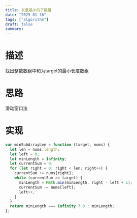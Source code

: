 ```yaml
---
title: 长度最小的子数组
date: "2025-01-16"
tags: ["algorithm"]
draft: false
summary:
---
```


# 描述
找出整数数组中和为target的最小长度数组


# 思路
滑动窗口法

# 实现

```js
var minSubArrayLen = function (target, nums) {
  let len = nums.length;
  let left = 0;
  let minLength = Infinity;
  let currentSum = 0;
  for (let right = 0; right < len; right++) {
    currentSum += nums[right];
    while (currentSum >= target) {
      minLength = Math.min(minLength, right - left + 1);
      currentSum -= nums[left];
      left++;
    }
  }
  return minLength === Infinity ? 0 : minLength;
};
```